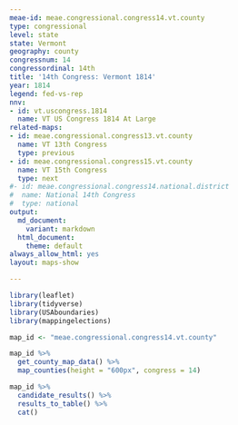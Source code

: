 ```yaml
---
meae-id: meae.congressional.congress14.vt.county
type: congressional
level: state
state: Vermont
geography: county
congressnum: 14
congressordinal: 14th
title: '14th Congress: Vermont 1814'
year: 1814
legend: fed-vs-rep
nnv:
- id: vt.uscongress.1814
  name: VT US Congress 1814 At Large
related-maps:
- id: meae.congressional.congress13.vt.county
  name: VT 13th Congress
  type: previous
- id: meae.congressional.congress15.vt.county
  name: VT 15th Congress
  type: next
#- id: meae.congressional.congress14.national.district
#  name: National 14th Congress
#  type: national
output:
  md_document:
    variant: markdown
  html_document:
    theme: default
always_allow_html: yes
layout: maps-show

---
```


```r
library(leaflet)
library(tidyverse)
library(USAboundaries)
library(mappingelections)

map_id <- "meae.congressional.congress14.vt.county"
```

<div class="map">

```r
map_id %>%
  get_county_map_data() %>%
  map_counties(height = "600px", congress = 14)
```

</div>

<div class="results-table">

```r
map_id %>%
  candidate_results() %>%
  results_to_table() %>%
  cat()
```

</div>
